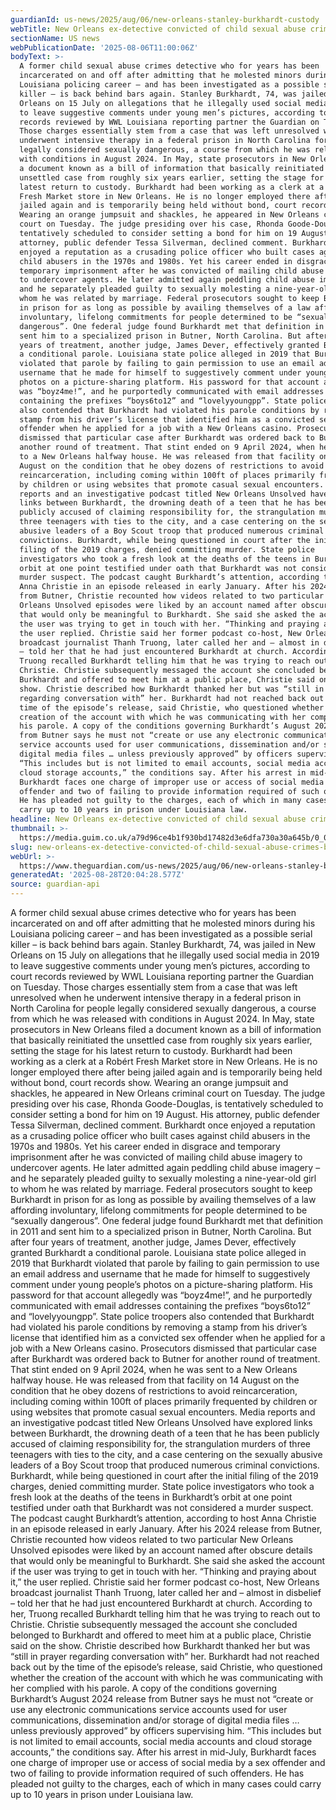 ```yaml
---
guardianId: us-news/2025/aug/06/new-orleans-stanley-burkhardt-custody
webTitle: New Orleans ex-detective convicted of child sexual abuse crimes back in jail
sectionName: US news
webPublicationDate: '2025-08-06T11:00:06Z'
bodyText: >-
  A former child sexual abuse crimes detective who for years has been
  incarcerated on and off after admitting that he molested minors during his
  Louisiana policing career – and has been investigated as a possible serial
  killer – is back behind bars again. Stanley Burkhardt, 74, was jailed in New
  Orleans on 15 July on allegations that he illegally used social media in 2019
  to leave suggestive comments under young men’s pictures, according to court
  records reviewed by WWL Louisiana reporting partner the Guardian on Tuesday.
  Those charges essentially stem from a case that was left unresolved when he
  underwent intensive therapy in a federal prison in North Carolina for people
  legally considered sexually dangerous, a course from which he was released
  with conditions in August 2024. In May, state prosecutors in New Orleans filed
  a document known as a bill of information that basically reinitiated the
  unsettled case from roughly six years earlier, setting the stage for his
  latest return to custody. Burkhardt had been working as a clerk at a Robért
  Fresh Market store in New Orleans. He is no longer employed there after being
  jailed again and is temporarily being held without bond, court records show.
  Wearing an orange jumpsuit and shackles, he appeared in New Orleans criminal
  court on Tuesday. The judge presiding over his case, Rhonda Goode-Douglas, is
  tentatively scheduled to consider setting a bond for him on 19 August. His
  attorney, public defender Tessa Silverman, declined comment. Burkhardt once
  enjoyed a reputation as a crusading police officer who built cases against
  child abusers in the 1970s and 1980s. Yet his career ended in disgrace and
  temporary imprisonment after he was convicted of mailing child abuse imagery
  to undercover agents. He later admitted again peddling child abuse imagery –
  and he separately pleaded guilty to sexually molesting a nine-year-old girl to
  whom he was related by marriage. Federal prosecutors sought to keep Burkhardt
  in prison for as long as possible by availing themselves of a law affording
  involuntary, lifelong commitments for people determined to be “sexually
  dangerous”. One federal judge found Burkhardt met that definition in 2011 and
  sent him to a specialized prison in Butner, North Carolina. But after four
  years of treatment, another judge, James Dever, effectively granted Burkhardt
  a conditional parole. Louisiana state police alleged in 2019 that Burkhardt
  violated that parole by failing to gain permission to use an email address and
  username that he made for himself to suggestively comment under young people’s
  photos on a picture-sharing platform. His password for that account allegedly
  was “boyz4me!”, and he purportedly communicated with email addresses
  containing the prefixes “boys6to12” and “lovelyyoungpp”. State police troopers
  also contended that Burkhardt had violated his parole conditions by removing a
  stamp from his driver’s license that identified him as a convicted sex
  offender when he applied for a job with a New Orleans casino. Prosecutors
  dismissed that particular case after Burkhardt was ordered back to Butner for
  another round of treatment. That stint ended on 9 April 2024, when he was sent
  to a New Orleans halfway house. He was released from that facility on 14
  August on the condition that he obey dozens of restrictions to avoid
  reincarceration, including coming within 100ft of places primarily frequented
  by children or using websites that promote casual sexual encounters. Media
  reports and an investigative podcast titled New Orleans Unsolved have explored
  links between Burkhardt, the drowning death of a teen that he has been
  publicly accused of claiming responsibility for, the strangulation murders of
  three teenagers with ties to the city, and a case centering on the sexually
  abusive leaders of a Boy Scout troop that produced numerous criminal
  convictions. Burkhardt, while being questioned in court after the initial
  filing of the 2019 charges, denied committing murder. State police
  investigators who took a fresh look at the deaths of the teens in Burkhardt’s
  orbit at one point testified under oath that Burkhardt was not considered a
  murder suspect. The podcast caught Burkhardt’s attention, according to host
  Anna Christie in an episode released in early January. After his 2024 release
  from Butner, Christie recounted how videos related to two particular New
  Orleans Unsolved episodes were liked by an account named after obscure details
  that would only be meaningful to Burkhardt. She said she asked the account if
  the user was trying to get in touch with her. “Thinking and praying about it,”
  the user replied. Christie said her former podcast co-host, New Orleans
  broadcast journalist Thanh Truong, later called her and – almost in disbelief
  – told her that he had just encountered Burkhardt at church. According to her,
  Truong recalled Burkhardt telling him that he was trying to reach out to
  Christie. Christie subsequently messaged the account she concluded belonged to
  Burkhardt and offered to meet him at a public place, Christie said on the
  show. Christie described how Burkhardt thanked her but was “still in prayer
  regarding conversation with” her. Burkhardt had not reached back out by the
  time of the episode’s release, said Christie, who questioned whether the
  creation of the account with which he was communicating with her complied with
  his parole. A copy of the conditions governing Burkhardt’s August 2024 release
  from Butner says he must not “create or use any electronic communications
  service accounts used for user communications, dissemination and/or storage of
  digital media files … unless previously approved” by officers supervising him.
  “This includes but is not limited to email accounts, social media accounts and
  cloud storage accounts,” the conditions say. After his arrest in mid-July,
  Burkhardt faces one charge of improper use or access of social media by a sex
  offender and two of failing to provide information required of such offenders.
  He has pleaded not guilty to the charges, each of which in many cases could
  carry up to 10 years in prison under Louisiana law.
headline: New Orleans ex-detective convicted of child sexual abuse crimes back in jail
thumbnail: >-
  https://media.guim.co.uk/a79d96ce4b1f930bd17482d3e6dfa730a30a645b/0_0_2469_1976/500.jpg
slug: new-orleans-ex-detective-convicted-of-child-sexual-abuse-crimes-back-in-jail
webUrl: >-
  https://www.theguardian.com/us-news/2025/aug/06/new-orleans-stanley-burkhardt-custody
generatedAt: '2025-08-28T20:04:28.577Z'
source: guardian-api
---
```

A former child sexual abuse crimes detective who for years has been incarcerated on and off after admitting that he molested minors during his Louisiana policing career – and has been investigated as a possible serial killer – is back behind bars again. Stanley Burkhardt, 74, was jailed in New Orleans on 15 July on allegations that he illegally used social media in 2019 to leave suggestive comments under young men’s pictures, according to court records reviewed by WWL Louisiana reporting partner the Guardian on Tuesday. Those charges essentially stem from a case that was left unresolved when he underwent intensive therapy in a federal prison in North Carolina for people legally considered sexually dangerous, a course from which he was released with conditions in August 2024. In May, state prosecutors in New Orleans filed a document known as a bill of information that basically reinitiated the unsettled case from roughly six years earlier, setting the stage for his latest return to custody. Burkhardt had been working as a clerk at a Robért Fresh Market store in New Orleans. He is no longer employed there after being jailed again and is temporarily being held without bond, court records show. Wearing an orange jumpsuit and shackles, he appeared in New Orleans criminal court on Tuesday. The judge presiding over his case, Rhonda Goode-Douglas, is tentatively scheduled to consider setting a bond for him on 19 August. His attorney, public defender Tessa Silverman, declined comment. Burkhardt once enjoyed a reputation as a crusading police officer who built cases against child abusers in the 1970s and 1980s. Yet his career ended in disgrace and temporary imprisonment after he was convicted of mailing child abuse imagery to undercover agents. He later admitted again peddling child abuse imagery – and he separately pleaded guilty to sexually molesting a nine-year-old girl to whom he was related by marriage. Federal prosecutors sought to keep Burkhardt in prison for as long as possible by availing themselves of a law affording involuntary, lifelong commitments for people determined to be “sexually dangerous”. One federal judge found Burkhardt met that definition in 2011 and sent him to a specialized prison in Butner, North Carolina. But after four years of treatment, another judge, James Dever, effectively granted Burkhardt a conditional parole. Louisiana state police alleged in 2019 that Burkhardt violated that parole by failing to gain permission to use an email address and username that he made for himself to suggestively comment under young people’s photos on a picture-sharing platform. His password for that account allegedly was “boyz4me!”, and he purportedly communicated with email addresses containing the prefixes “boys6to12” and “lovelyyoungpp”. State police troopers also contended that Burkhardt had violated his parole conditions by removing a stamp from his driver’s license that identified him as a convicted sex offender when he applied for a job with a New Orleans casino. Prosecutors dismissed that particular case after Burkhardt was ordered back to Butner for another round of treatment. That stint ended on 9 April 2024, when he was sent to a New Orleans halfway house. He was released from that facility on 14 August on the condition that he obey dozens of restrictions to avoid reincarceration, including coming within 100ft of places primarily frequented by children or using websites that promote casual sexual encounters. Media reports and an investigative podcast titled New Orleans Unsolved have explored links between Burkhardt, the drowning death of a teen that he has been publicly accused of claiming responsibility for, the strangulation murders of three teenagers with ties to the city, and a case centering on the sexually abusive leaders of a Boy Scout troop that produced numerous criminal convictions. Burkhardt, while being questioned in court after the initial filing of the 2019 charges, denied committing murder. State police investigators who took a fresh look at the deaths of the teens in Burkhardt’s orbit at one point testified under oath that Burkhardt was not considered a murder suspect. The podcast caught Burkhardt’s attention, according to host Anna Christie in an episode released in early January. After his 2024 release from Butner, Christie recounted how videos related to two particular New Orleans Unsolved episodes were liked by an account named after obscure details that would only be meaningful to Burkhardt. She said she asked the account if the user was trying to get in touch with her. “Thinking and praying about it,” the user replied. Christie said her former podcast co-host, New Orleans broadcast journalist Thanh Truong, later called her and – almost in disbelief – told her that he had just encountered Burkhardt at church. According to her, Truong recalled Burkhardt telling him that he was trying to reach out to Christie. Christie subsequently messaged the account she concluded belonged to Burkhardt and offered to meet him at a public place, Christie said on the show. Christie described how Burkhardt thanked her but was “still in prayer regarding conversation with” her. Burkhardt had not reached back out by the time of the episode’s release, said Christie, who questioned whether the creation of the account with which he was communicating with her complied with his parole. A copy of the conditions governing Burkhardt’s August 2024 release from Butner says he must not “create or use any electronic communications service accounts used for user communications, dissemination and/or storage of digital media files … unless previously approved” by officers supervising him. “This includes but is not limited to email accounts, social media accounts and cloud storage accounts,” the conditions say. After his arrest in mid-July, Burkhardt faces one charge of improper use or access of social media by a sex offender and two of failing to provide information required of such offenders. He has pleaded not guilty to the charges, each of which in many cases could carry up to 10 years in prison under Louisiana law.
